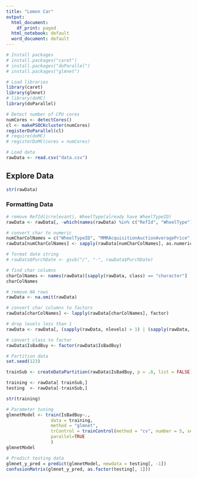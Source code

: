 ```yaml
---
title: "Lemon Car"
output:
  html_document:
    df_print: paged
  html_notebook: default
  word_document: default
---
```



```r
# Install packages
# install.packages("caret")
# install.packages("doParallel")
# install.packages("glmnet")
```

```r
# Load libraries
library(caret)
library(glmnet)
# library(doMC)
library(doParallel)
```

```r
# Detect number of CPU cores
numCores <- detectCores()
cl <- makePSOCKcluster(numCores)
registerDoParallel(cl)
# require(doMC)
# registerDoMC(cores = numCores)
```


```r
# Load data
rawData <- read.csv("data.csv")
```

## Explore Data


```r
str(rawData)
```


### Formatting Data

```r
# remove RefId(irrelevant), WheelType(already have WheelTypeID)
rawData <- rawData[, -which(names(rawData) %in% c("RefId", "WheelType"))]
```


```r
# convert char to numeric
numCharColNames = c("WheelTypeID", "MMRAcquisitionAuctionAveragePrice", "MMRAcquisitionAuctionCleanPrice", "MMRAcquisitionRetailAveragePrice", "MMRAcquisitonRetailCleanPrice", "MMRCurrentAuctionAveragePrice", "MMRCurrentAuctionCleanPrice", "MMRCurrentRetailAveragePrice", "MMRCurrentRetailCleanPrice")
rawData[numCharColNames] <- sapply(rawData[numCharColNames], as.numeric)
```

```r
# format date string 
# rawData$PurchDate <- gsub("/", "-", rawData$PurchDate)
```


```r
# find char columns
charColNames <- names(rawData)[sapply(rawData, class) == "character"]
charColNames
```

```r
# remove NA rows
rawData <- na.omit(rawData)
```


```r
# convert char columns to factors
rawData[charColNames] <- lapply(rawData[charColNames], factor)
```


```r
# drop levels less than 1
rawData <- rawData[, (sapply(rawData, nlevels) > 1) | (sapply(rawData, is.factor) == FALSE)]
```


```r
# convert class to factor
rawData$IsBadBuy <- factor(rawData$IsBadBuy)
```


```r
# Partition data
set.seed(123)

trainSub <- createDataPartition(rawData$IsBadBuy, p = .8, list = FALSE)

training <- rawData[ trainSub,]
testing  <- rawData[-trainSub,]
```



```r
str(training)
```


```r
# Parameter tuning
glmnetModel <- train(IsBadBuy~., 
                 data = training, 
                 method = "glmnet",
                 trControl = trainControl(method = "cv", number = 5, search = "random"),
                 parallel=TRUE
                 )
glmnetModel
```


```r
# Predict testing data
glmnet_y_pred = predict(glmnetModel, newdata = testing[, -1])
confusionMatrix(glmnet_y_pred, as.factor(testing[, 1]))
```

